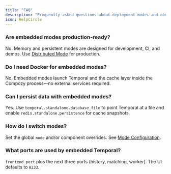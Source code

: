 ```yaml
---
title: "FAQ"
description: "Frequently asked questions about deployment modes and configuration."
icon: HelpCircle
---
```


### Are embedded modes production-ready?
No. Memory and persistent modes are designed for development, CI, and demos. Use [Distributed Mode](/docs/deployment/distributed-mode) for production.

### Do I need Docker for embedded modes?
No. Embedded modes launch Temporal and the cache layer inside the Compozy process—no external services required.

### Can I persist data with embedded modes?
Yes. Use `temporal.standalone.database_file` to point Temporal at a file and enable `redis.standalone.persistence` for cache snapshots.

### How do I switch modes?
Set the global `mode` and/or component overrides. See [Mode Configuration](/docs/configuration/mode-configuration).

### What ports are used by embedded Temporal?
`frontend_port` plus the next three ports (history, matching, worker). The UI defaults to `8233`.
